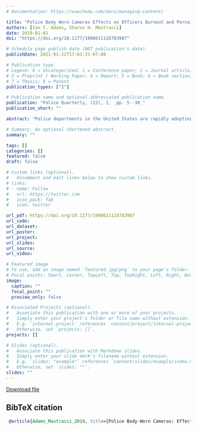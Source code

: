 ```yaml
---
# Documentation: https://wowchemy.com/docs/managing-content/

title: "Police Body Worn Cameras Effects on Officers Burnout and Perceived Organizational Support"
authors: [Ian T. Adams, Sharon H. Mastracci]
date: 2019-01-01
doi: "https://doi.org/10.1177/1098611118783987"

# Schedule page publish date (NOT publication's date).
publishDate: 2021-01-22T17:01:31-07:00

# Publication type.
# Legend: 0 = Uncategorized; 1 = Conference paper; 2 = Journal article;
# 3 = Preprint / Working Paper; 4 = Report; 5 = Book; 6 = Book section;
# 7 = Thesis; 8 = Patent
publication_types: ["2"]

# Publication name and optional abbreviated publication name.
publication: "Police Quarterly, (22), 1, _pp. 5--30_"
publication_short: ""

abstract: "Police departments in the United States are rapidly adopting body-worn cameras (BWCs). To date, no study has investigated the effects of BWCs on police officers themselves, despite evidence suggesting negative effects of electronic performance monitoring on employee well-being. Police officers already experience higher levels of burnout than other professions. We hypothesize that the intense surveillance of BWCs will manifest in how police officers perceive the organizational support of their departments and will increase burnout. We test these hypotheses using data from patrol officers (n¼271) and structural equation modeling. We find BWCs increase police officer burnout, and this effect is statistically different from zero. We also find that BWCs decrease officers’ perceived organizational support, which mediates the relationship between BWCs and burnout. Greater perceived organizational support can blunt the negative effects of BWCs. Our study is the first to situate effects on officers at the center of BWC literature."

# Summary. An optional shortened abstract.
summary: ""

tags: []
categories: []
featured: false
draft: false

# Custom links (optional).
#   Uncomment and edit lines below to show custom links.
# links:
# - name: Follow
#   url: https://twitter.com
#   icon_pack: fab
#   icon: twitter

url_pdf: https://doi.org/10.1177/1098611118783987
url_code:
url_dataset:
url_poster:
url_project:
url_slides:
url_source:
url_video:

# Featured image
# To use, add an image named `featured.jpg/png` to your page's folder. 
# Focal points: Smart, Center, TopLeft, Top, TopRight, Left, Right, BottomLeft, Bottom, BottomRight.
image:
  caption: ""
  focal_point: ""
  preview_only: false

# Associated Projects (optional).
#   Associate this publication with one or more of your projects.
#   Simply enter your project's folder or file name without extension.
#   E.g. `internal-project` references `content/project/internal-project/index.md`.
#   Otherwise, set `projects: []`.
projects: []

# Slides (optional).
#   Associate this publication with Markdown slides.
#   Simply enter your slide deck's filename without extension.
#   E.g. `slides: "example"` references `content/slides/example/index.md`.
#   Otherwise, set `slides: ""`.
slides: ""
---
```

[Download file](/pdfs/bwc-burnout.pdf)

## BibTeX citation

```bibtex
 @article{Adams_Mastracci_2019, title={Police Body-Worn Cameras: Effects on Officers’ Burnout and Perceived Organizational Support}, volume={22}, DOI={https://doi.org/10.1177/1098611118783987}, abstractNote={Police departments in the United States are rapidly adopting body-worn cameras (BWCs). To date, no study has investigated the effects of BWCs on police officers themselves, despite evidence suggesting negative effects of electronic performance monitoring on employee well-being. Police officers already experience higher levels of burnout than other professions. We hypothesize that the intense surveillance of BWCs will manifest in how police officers perceive the organizational support of their departments and will increase burnout. We test these hypotheses using data from patrol officers (n=271) and structural equation modeling. We find BWCs increase police officer burnout, and this effect is statistically different from zero. We also find that BWCs decrease officers’ perceived organizational support, which mediates the relationship between BWCs and burnout. Greater perceived organizational support can blunt the negative effects of BWCs. Our study is the first to situate effects on officers at the center of BWC literature.}, number={1}, journal={Police Quarterly}, author={Adams, Ian T. and Mastracci, Sharon H.}, year={2019}, pages={5–30} }

```

